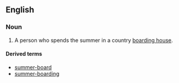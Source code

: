 ==English==
===Noun===
{{en-noun|sg=[[summer]] [[boarder]]}}

#A person who spends the summer in a country [[boarding house]].

====Derived terms====
*[[summer-board]]<!--verb-->
*[[summer-boarding]]<!--noun-->